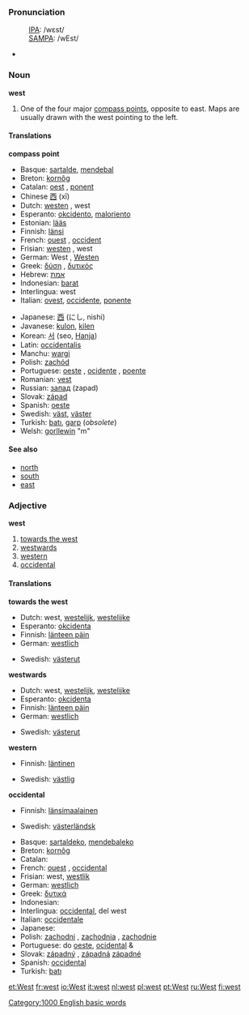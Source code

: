 ===Pronunciation===
:[[International Phonetic Alphabet|IPA]]: /wɛst/
:[[SAMPA]]: /wEst/
*{{audio|en-us-west.ogg|Audio (US)}}

===Noun===
'''west'''

# One of the four major [[compass point]]s, opposite to east.  Maps are usually drawn with the west pointing to the left.

====Translations====
'''compass point'''
{{top}}
*Basque: [[sartalde]], [[mendebal]]
*Breton: [[kornôg]] {{m}}
*Catalan: [[oest]] {{m}}, [[ponent]] {{m}}
*Chinese [[西]] (xī)
*Dutch: [[westen]] {{n}}, west
*Esperanto: [[okcidento]], [[maloriento]]
*Estonian: [[lääs]]
*Finnish: [[länsi]]
*French: [[ouest]] {{m}}, [[occident]] {{m}}
*Frisian: [[westen]] {{n}}, west
*German: West {{m}}, [[Westen]] {{m}}
*Greek: [[δύση]] {{f}}, [[δυτικός]] {{m}}
*Hebrew: [[אמת]] 
*Indonesian: [[barat]]
*Interlingua: west
*Italian: [[ovest]], [[occidente]], [[ponente]]
{{mid}}
*Japanese: [[西]] (にし, nishi)
*Javanese: [[kulon]], [[kilen]]
*Korean: [[서]] (seo, [[Hanja]])
*Latin: [[occidentalis]]
*Manchu: [[wargi]]
*Polish: [[zachód]] {{m}}
*Portuguese: [[oeste]] {{m}}, [[ocidente]] {{m}}, [[poente]] {{m}}
*Romanian: [[vest]] {{n}}
*Russian: [[запад]] (zapad)
*Slovak: [[západ]] {{m}}
*Spanish: [[oeste]] {{m}}
*Swedish: [[väst]], [[väster]]
*Turkish: [[batı]], [[garp]] (''obsolete'')
*Welsh: [[gorllewin]] "m"
{{bottom}}

====See also====
*[[north]]
*[[south]]
*[[east]]

===Adjective===
'''west'''

#[[towards the west]]
#[[westwards]]
#[[western]]
#[[occidental]]

====Translations====
'''towards the west'''
{{top}}
*Dutch: west, [[westelijk]], [[westelijke]]
*Esperanto: [[okcidenta]]
*Finnish: [[länteen päin]]
*German: [[westlich]]
{{mid}}
*Swedish: [[västerut]]
{{bottom}}

'''westwards'''
{{top}}
*Dutch: west, [[westelijk]], [[westelijke]]
*Esperanto: [[okcidenta]]
*Finnish: [[länteen päin]]
*German: [[westlich]]
{{mid}}
*Swedish: [[västerut]]
{{bottom}}

'''western'''
{{top}}
*Finnish: [[läntinen]]
{{mid}}
*Swedish: [[västlig]]
{{bottom}}

'''occidental'''
{{top}}
*Finnish: [[länsimaalainen]]
{{mid}}
*Swedish: [[västerländsk]]
{{bottom}}

{{checktrans}}

*Basque: [[sartaldeko]], [[mendebaleko]]
*Breton: [[kornôg]]
*Catalan: [[]]
*French: [[ouest]] {{m}}, [[occidental]] {{m}}
*Frisian: west, [[westlik]]
*German: [[westlich]]
*Greek: [[δυτικά]]
*Indonesian: [[]]
*Interlingua: [[occidental]], del west
*Italian: [[occidentale]]
*Japanese: [[]]
*Polish: [[zachodni]] {{m}}, [[zachodnia]] {{f}}, [[zachodnie]] {{n}}
*Portuguese: do [[oeste]], [[ocidental]] {{m}} & {{f}}
*Slovak: [[západný]] {{m}}, [[západná]] {{f}} [[západné]] {{n}}
*Spanish: [[occidental]]
*Turkish: [[batı]]

[[Category:1000 English basic words]]

[[et:West]]
[[fr:west]]
[[io:West]]
[[it:west]]
[[nl:west]]
[[pl:west]]
[[pt:West]]
[[ru:West]]
[[fi:west]]